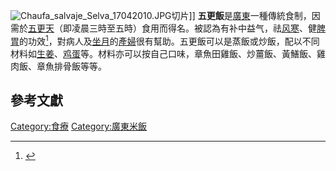 
{{expand|time=2010-04-08}}
[[File:Chaufa_salvaje_Selva_17042010.JPG|right]]切片]]
'''五更飯'''是[[廣東|廣東]]一種傳統食制，因需於[[五更天|五更天]]（即凌晨三時至五時）食用而得名。被認為有补中益气，祛[[风寒|风寒]]、健[[脾|脾]][[胃|胃]]的功效<ref>{{Cite web |url=http://eat.sina.com.cn/art/2007-04-16/112127777.shtml |title=产后吃五更饭中气十足 |accessdate=2010-04-08 |archive-date=2007-05-07 |archive-url=https://web.archive.org/web/20070507162640/http://eat.sina.com.cn/art/2007-04-16/112127777.shtml |dead-url=no }}</ref>，對病人及[[坐月|坐月]]的[[產婦|產婦]]很有幫助。五更飯可以是蒸飯或炒飯，配以不同材料如[[生姜|生姜]]、[[鸡蛋|鸡蛋]]等。材料亦可以按自己口味，章魚田雞飯、炒薑飯、黃鱔飯、雞肉飯、章魚排骨飯等等。

==參考文獻==
<div class="references-small">
<references></references>
</div>

{{食品小作品}}
[[Category:食療|Category:食療]]
[[Category:廣東米飯|Category:廣東米飯]]
